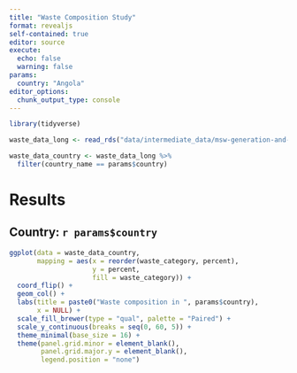 ```yaml
---
title: "Waste Composition Study" 
format: revealjs
self-contained: true
editor: source
execute: 
  echo: false
  warning: false
params:
  country: "Angola"
editor_options: 
  chunk_output_type: console
---
```



```r
library(tidyverse)
```

```r
waste_data_long <- read_rds("data/intermediate_data/msw-generation-and-composition-by-income-long.rds")
```

```r

waste_data_country <- waste_data_long %>% 
  filter(country_name == params$country)
```

# Results

## Country: `r params$country`

```r

ggplot(data = waste_data_country,
       mapping = aes(x = reorder(waste_category, percent), 
                     y = percent, 
                     fill = waste_category)) +
  coord_flip() +
  geom_col() +
  labs(title = paste0("Waste composition in ", params$country),
       x = NULL) +
  scale_fill_brewer(type = "qual", palette = "Paired") +
  scale_y_continuous(breaks = seq(0, 60, 5)) +
  theme_minimal(base_size = 16) +
  theme(panel.grid.minor = element_blank(),
        panel.grid.major.y = element_blank(),
        legend.position = "none")

```

